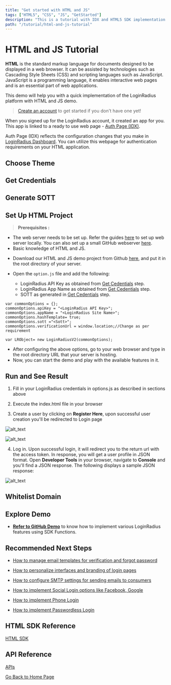 ```yaml
---
title: "Get started with HTML and JS"
tags: ["HTML5", "CSS", "JS", "GetStarted"]
description: "This is a tutorial with IDX and HTML5 SDK implementation."
path: "/tutorial/html-and-js-tutorial"
---
```



# HTML and JS Tutorial

**HTML** is the standard markup language for documents designed to be displayed in a web browser. It can be assisted by technologies such as Cascading Style Sheets (CSS) and scripting languages such as JavaScript. JavaScript is a programming language, it enables interactive web pages and is an essential part of web applications.

This demo will help you with a quick implementation of the LoginRadius platform with HTML and JS demo.

> <a href="https://accounts.loginradius.com/auth.aspx?return_url=https://dashboard.loginradius.com/login&action=register" target="_blank">Create an account</a> to get started if you don't have one yet!

When you signed up for the LoginRadius account, it created an app for you. This app is linked to a ready to use web page - <a href="https://www.loginradius.com/docs/developer/concepts/idx" target="_blank">Auth Page (IDX)</a>.

Auth Page (IDX) reflects the configuration changes that you make in <a href="https://dashboard.loginradius.com/getting-started" target="_blank">LoginRadius Dashboard</a>. You can utilize this webpage for authentication requirements on your HTML application.

## Choose Theme

<ThemeDoc />

## Get Credentials

<CredsDoc />

## Generate SOTT

<GenSOTT />

## Set Up HTML Project

> **Prerequisites :**

- The web server needs to be set up. Refer the guides <a href="https://www.maketecheasier.com/setup-local-web-server-all-platforms/" target="_blank">here</a> to set up web server locally. You can also set up a small GitHub webserver <a href="https://www.maketecheasier.com/setup-local-web-server-all-platforms/" target="_blank">here</a>.
- Basic knowledge of HTML and JS.

* Download our HTML and JS demo project from Github <a href="https://github.com/LoginRadius/demo" target="_blank">here</a>, and put it in the root directory of your server.

* Open the `option.js` file and add the following:
  - LoginRadius API Key as obtained from [Get Cedentials](#get-credentials) step.
  - LoginRadius App Name as obtained from [Get Cedentials](#get-credentials) step.
  - SOTT as generated in [Get Cedentials](#get-credentials) step.

```
var commonOptions = {};
commonOptions.apiKey = "<LoginRadius API Key>";
commonOptions.appName = "<LoginRadius Site Name>";
commonOptions.hashTemplate= true;
commonOptions.sott ="<Sott>";
commonOptions.verificationUrl = window.location;//Change as per requirement

var LRObject= new LoginRadiusV2(commonOptions);

```

- After configuring the above options, go to your web browser and type in the root directory URL that your server is hosting.
- Now, you can start the demo and play with the available features in it.

## Run and See Result

1. Fill in your LoginRadius credentials in options.js as described in sections above

2. Execute the index.html file in your browser

3. Create a user by clicking on **Register Here**, upon successful user creation you'll be redirected to Login page

![alt_text](/images/loginscreen.png "image_tooltip")

![alt_text](/images/registration.png "image_tooltip")

4. Log in. Upon successful login, it will redirect you to the return url with the access token. In response, you will get a user profile in JSON format. Open **Developer Tools** in your browser, navigate to **Console** and you'll find a JSON response. The following displays a sample JSON response:

![alt_text](/images/jsonresponse.png "image_tooltip")

## Whitelist Domain

<DomainDoc />

## Explore Demo

- **<a href="https://www.loginradius.com/docs/developer/download/html5-sdk-demo.zip" target="_blank">Refer to GitHub Demo</a>** to know how to implement various LoginRadius features using SDK Functions.

## Recommended Next Steps

- <a href="https://www.loginradius.com/docs/developer/guide/customize-email-and-sms-settings" target="_blank">How to manage email templates for verification and forgot password</a>

- <a href="https://www.loginradius.com/docs/developer/guide/customize-auth-page" target="_blank">How to personalize interfaces and branding of login pages</a>

- <a href="https://www.loginradius.com/docs/developer/guide/setup-your-smtp-provider" target="_blank">How to configure SMTP settings for sending emails to consumers</a>

- <a href="https://www.loginradius.com/docs/developer/guide/social-login" target="_blank">How to implement Social Login options like Facebook, Google</a>

- <a href="https://www.loginradius.com/docs/developer/guide/phone-login" target="_blank">How to implement Phone Login</a>

- <a href="https://www.loginradius.com/docs/developer/guide/passwordless-login" target="_blank">How to implement Passwordless Login</a>

## HTML SDK Reference

<a href="https://www.loginradius.com/docs/developer/references/sdk/html5-sdk" target="_blank">HTML SDK</a>

## API Reference

[APIs](/#api)

[Go Back to Home Page](/)
